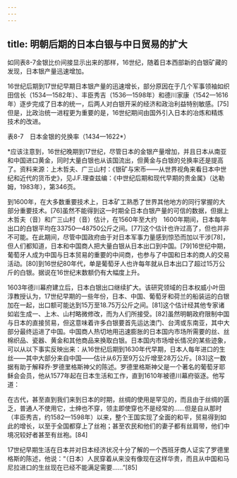 ```yaml
---
---
---
```

title: 明朝后期的日本白银与中日贸易的扩大
---



如同表8-7金银比价间接显示出来的那样，16世纪，随着日本西部新的白银矿藏的发现，日本银产量迅速增加。

16世纪后期到17世纪早期日本银产量的迅速增长，部分原因在于几个军事领袖如织田信长（1534—1582年）、丰臣秀吉（1536—1598年）和德川家康（1542—1616年）逐步完成了日本的统一，后两人对白银开采的经济和政治利益特别敏感。[75]但是，比政治统一进程更为重要的是，16世纪期间由国外引入日本的冶炼和精炼技术的改进。

表8-7　日本金银的兑换率（1434—1622*）



*应该注意到，16世纪晚期到17世纪，尽管日本的金银产量增加，并且日本从南亚和中国进口黄金，同时大量白银也从该国流出，但黄金与白银的兑换率还是提高了。资料来源：上木哲夫、广三山村：《银矿与宋币——从世界视角来看日本中世纪和近代的货币史》，见J.F.理查兹编：《中世纪后期和现代早期的贵金属》（达勒姆，1983年），第346页。

到1600年，在大多数重要技术上，日本矿工熟悉了世界其他地方的同行掌握的大部分重要技术。[76]虽然不能得到这一时期全日本白银产量的可信的数据，但据上木哲夫（音）和广三山村（音）估计，在1560年至大约　1600年期间，日本每年出口的白银平均在33750—48750公斤之间。[77]这个估计也许过高了，但也并非不可能。在此期间，尽管中国政府由于对日本军事力量感到惊恐而加以干涉[78]，但人们都知道，日本和中国商人把大量白银从日本出口到中国。[79]16世纪中期，葡萄牙人成为中国与日本贸易的重要的中间商，也参与了中国和日本的商人的交易活动。[80]到16世纪80年代，单是葡萄牙人也许每年就从日本出口了超过15万公斤的白银。据说在16世纪末数额仍有大幅度上升。

1603年德川幕府建立后，日本白银出口继续扩大。该研究领域的日本权威小叶田淳教授认为，17世纪早期的一些年份，日本、中国、葡萄牙和荷兰的船装运的白银加在一起，出口额可能达到15万至18.75万公斤之间。[81]这个估计经其他专家诸如岩生成一、上木、山村略微修改，而为人们所接受。[82]虽然明朝政府限制中国与日本的直接贸易，但这意味着许多白银要首先运达澳门、台湾或东南亚，其中大部分最终运进了中国。中国商人热切地用迅速膨胀的日本国内市场所需要的丝、丝棉织品、瓷器、黄金和其他商品来换取白银。日本国内市场增长情况的某些迹象，可以从以下事实反映出来：从16世纪后期到1630年代早期，日本人每年进口的生丝——其中大部分来自中国——估计从6万至9万公斤增至28万公斤。[83]这一数据有助于解释乔·罗德里格斯神父的陈述。罗德里格斯神父是一个著名的葡萄牙耶稣会会员，他从1577年起在日本生活和工作，直到1610年被德川幕府驱逐。他写道：

在古代，甚至直到我们来到日本的时期，丝绸的使用是罕见的，而且由于丝绸的匮乏，普通人不使用它，士绅也不穿，领主即使穿也不是经常的……但是自从那时（丰臣秀吉，约1582—1598年）以来，整个王国实现了全面的和平，贸易得到如此的增长，以至于全国都穿上了丝袍；甚至农民和他们的妻子都有丝肩带，他们中境况较好者甚至有丝袍。[84]



17世纪早期生活在日本并对日本经济状况十分了解的一个西班牙商人证实了罗德里格斯的陈述，他说：“（日本）人民穿着从来没有像现在这样华贵，而且从中国和马尼拉进口的生丝现在已经不能满足需要……”[85]